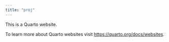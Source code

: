 ```yaml
---
title: "proj"
---
```


This is a Quarto website.

To learn more about Quarto websites visit <https://quarto.org/docs/websites>.
